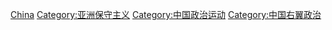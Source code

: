 [[Category:各国保守主义|China]]
[[Category:亚洲保守主义|Category:亚洲保守主义]]
[[Category:中国政治运动|Category:中国政治运动]]
[[Category:中国右翼政治|Category:中国右翼政治]]